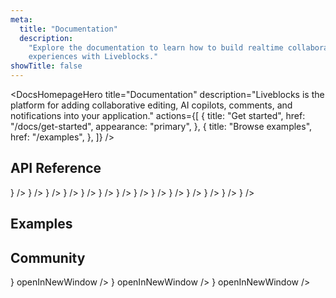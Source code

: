 ```yaml
---
meta:
  title: "Documentation"
  description:
    "Explore the documentation to learn how to build realtime collaborative
    experiences with Liveblocks."
showTitle: false
---
```


<DocsHomepageHero
  title="Documentation"
  description="Liveblocks is the platform for adding collaborative editing, AI copilots, comments, and notifications into your application."
  actions={[
    {
      title: "Get started",
      href: "/docs/get-started",
      appearance: "primary",
    },
    {
      title: "Browse examples",
      href: "/examples",
    },
  ]}
/>

<DocsHomepageGrid />

## API Reference

<ListGrid columns={2}>
  <DocsCard
    type="technology"
    title="JavaScript"
    href="/docs/api-reference/liveblocks-client"
    description="@liveblocks/client"
    visual={<DocsJavascriptIcon />}
  />
  <DocsCard
    type="technology"
    title="React"
    href="/docs/api-reference/liveblocks-react"
    description="@liveblocks/react"
    visual={<DocsReactIcon />}
  />
  <DocsCard
    type="technology"
    title="React UI"
    href="/docs/api-reference/liveblocks-react-ui"
    description="@liveblocks/react-ui"
    visual={<DocsReactIcon />}
  />
  <DocsCard
    type="technology"
    title="React Tiptap"
    href="/docs/api-reference/liveblocks-react-tiptap"
    description="@liveblocks/react-tiptap"
    visual={<DocsReactIcon />}
  />
  <DocsCard
    type="technology"
    title="React BlockNote"
    href="/docs/api-reference/liveblocks-react-blocknote"
    description="@liveblocks/react-blocknote"
    visual={<DocsReactIcon />}
  />
  <DocsCard
    type="technology"
    title="Node.js ProseMirror"
    href="/docs/api-reference/liveblocks-node-prosemirror"
    description="@liveblocks/node-prosemirror"
    visual={<DocsNodejsIcon />}
  />
  <DocsCard
    type="technology"
    title="React Lexical"
    href="/docs/api-reference/liveblocks-react-lexical"
    description="@liveblocks/react-lexical"
    visual={<DocsReactIcon />}
  />
  <DocsCard
    type="technology"
    title="Node.js Lexical"
    href="/docs/api-reference/liveblocks-node-lexical"
    description="@liveblocks/node-lexical"
    visual={<DocsNodejsIcon />}
  />
  <DocsCard
    type="technology"
    title="Redux"
    href="/docs/api-reference/liveblocks-redux"
    description="@liveblocks/redux"
    visual={<DocsReduxIcon />}
  />
  <DocsCard
    type="technology"
    title="Zustand"
    href="/docs/api-reference/liveblocks-zustand"
    description="@liveblocks/zustand"
    visual={
      <img
        alt=""
        src="/assets/zustand.png"
        width={24}
        height={24}
        loading="lazy"
      />
    }
  />
  <DocsCard
    type="technology"
    title="Yjs"
    href="/docs/api-reference/liveblocks-yjs"
    description="@liveblocks/yjs"
    visual={<DocsYjsIcon className="fill-product-icon-brand h-auto w-6" />}
  />
  <DocsCard
    type="technology"
    title="Node.js"
    href="/docs/api-reference/liveblocks-node"
    description="@liveblocks/node"
    visual={<DocsNodejsIcon />}
  />
  <DocsCard
    type="technology"
    title="Node.js Emails"
    href="/docs/api-reference/liveblocks-email"
    description="@liveblocks/email"
    visual={<DocsNodejsIcon />}
  />
  <DocsCard
    type="technology"
    title="REST API"
    href="/docs/api-reference/rest-api-endpoints"
    description="HTTP endpoints"
    visual={<DocsApiIcon />}
  />
</ListGrid>

## Examples

<ListGrid columns={2}>
  <ExampleCard
    example={{
      title: "Advanced collaborative text editor",
      slug: "collaborative-text-editor-advanced/nextjs-tiptap-advanced",
      image: "/images/examples/thumbnails/text-editor-advanced.jpg",
    }}
    technologies={["nextjs"]}
    openInNewWindow
  />
  <ExampleCard
    example={{
      title: "Comments notifications",
      slug: "comments-notifications",
      image: "/images/examples/thumbnails/comments-notifications.png",
    }}
    technologies={["nextjs"]}
    openInNewWindow
  />
  <ExampleCard
    example={{
      title: "Live Cursors",
      slug: "live-cursors",
      image: "/images/examples/thumbnails/live-cursors.jpg",
    }}
    technologies={["nextjs", "vuejs", "sveltekit", "solidjs", "javascript"]}
    openInNewWindow
  />
  <ExampleCard
    example={{
      title: "Collaborative Whiteboard",
      slug: "collaborative-whiteboard-advanced",
      image:
        "/images/examples/thumbnails/collaborative-whiteboard-advanced.jpg",
      advanced: true,
    }}
    technologies={["nextjs"]}
    openInNewWindow
  />
</ListGrid>

## Community

<ListGrid columns={3}>
  <DocsCard
    title="X"
    href="https://x.com/liveblocks"
    description="Follow us on X for the latest news and updates."
    visual={<DocsXIcon />}
    openInNewWindow
  />
  <DocsCard
    title="Discord"
    href="https://liveblocks.io/discord"
    description="Join hundreds of developers building with Liveblocks."
    visual={<DocsDiscordIcon />}
    openInNewWindow
  />
  <DocsCard
    title="GitHub"
    href="https://github.com/liveblocks/liveblocks"
    description="Follow progress and contribute to the codebase."
    visual={<DocsGithubIcon />}
    openInNewWindow
  />
</ListGrid>
